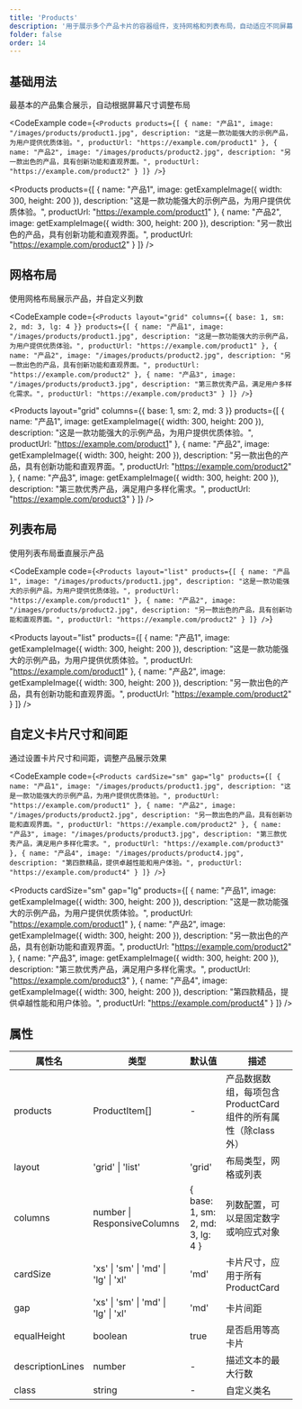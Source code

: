 ```yaml
---
title: 'Products'
description: '用于展示多个产品卡片的容器组件，支持网格和列表布局，自动适应不同屏幕尺寸'
folder: false
order: 14
---
```



## 基础用法

最基本的产品集合展示，自动根据屏幕尺寸调整布局

<CodeExample
  code={`<Products
  products={[
    {
      name: "产品1",
      image: "/images/products/product1.jpg",
      description: "这是一款功能强大的示例产品，为用户提供优质体验。",
      productUrl: "https://example.com/product1"
    },
    {
      name: "产品2",
      image: "/images/products/product2.jpg",
      description: "另一款出色的产品，具有创新功能和直观界面。",
      productUrl: "https://example.com/product2"
    }
  ]}
/>`}
>
  <Products
    products={[
      {
        name: "产品1",
        image: getExampleImage({ width: 300, height: 200 }),
        description: "这是一款功能强大的示例产品，为用户提供优质体验。",
        productUrl: "https://example.com/product1"
      },
      {
        name: "产品2",
        image: getExampleImage({ width: 300, height: 200 }),
        description: "另一款出色的产品，具有创新功能和直观界面。",
        productUrl: "https://example.com/product2"
      }
    ]}
  />
</CodeExample>

## 网格布局

使用网格布局展示产品，并自定义列数

<CodeExample
  code={`<Products
  layout="grid"
  columns={{ base: 1, sm: 2, md: 3, lg: 4 }}
  products={[
    {
      name: "产品1",
      image: "/images/products/product1.jpg",
      description: "这是一款功能强大的示例产品，为用户提供优质体验。",
      productUrl: "https://example.com/product1"
    },
    {
      name: "产品2",
      image: "/images/products/product2.jpg",
      description: "另一款出色的产品，具有创新功能和直观界面。",
      productUrl: "https://example.com/product2"
    },
    {
      name: "产品3",
      image: "/images/products/product3.jpg",
      description: "第三款优秀产品，满足用户多样化需求。",
      productUrl: "https://example.com/product3"
    }
  ]}
/>`}
>
  <Products
    layout="grid"
    columns={{ base: 1, sm: 2, md: 3 }}
    products={[
      {
        name: "产品1",
        image: getExampleImage({ width: 300, height: 200 }),
        description: "这是一款功能强大的示例产品，为用户提供优质体验。",
        productUrl: "https://example.com/product1"
      },
      {
        name: "产品2",
        image: getExampleImage({ width: 300, height: 200 }),
        description: "另一款出色的产品，具有创新功能和直观界面。",
        productUrl: "https://example.com/product2"
      },
      {
        name: "产品3",
        image: getExampleImage({ width: 300, height: 200 }),
        description: "第三款优秀产品，满足用户多样化需求。",
        productUrl: "https://example.com/product3"
      }
    ]}
  />
</CodeExample>

## 列表布局

使用列表布局垂直展示产品

<CodeExample
  code={`<Products
  layout="list"
  products={[
    {
      name: "产品1",
      image: "/images/products/product1.jpg",
      description: "这是一款功能强大的示例产品，为用户提供优质体验。",
      productUrl: "https://example.com/product1"
    },
    {
      name: "产品2",
      image: "/images/products/product2.jpg",
      description: "另一款出色的产品，具有创新功能和直观界面。",
      productUrl: "https://example.com/product2"
    }
  ]}
/>`}
>
  <Products
    layout="list"
    products={[
      {
        name: "产品1",
        image: getExampleImage({ width: 300, height: 200 }),
        description: "这是一款功能强大的示例产品，为用户提供优质体验。",
        productUrl: "https://example.com/product1"
      },
      {
        name: "产品2",
        image: getExampleImage({ width: 300, height: 200 }),
        description: "另一款出色的产品，具有创新功能和直观界面。",
        productUrl: "https://example.com/product2"
      }
    ]}
  />
</CodeExample>

## 自定义卡片尺寸和间距

通过设置卡片尺寸和间距，调整产品展示效果

<CodeExample
  code={`<Products
  cardSize="sm"
  gap="lg"
  products={[
    {
      name: "产品1",
      image: "/images/products/product1.jpg",
      description: "这是一款功能强大的示例产品，为用户提供优质体验。",
      productUrl: "https://example.com/product1"
    },
    {
      name: "产品2",
      image: "/images/products/product2.jpg",
      description: "另一款出色的产品，具有创新功能和直观界面。",
      productUrl: "https://example.com/product2"
    },
    {
      name: "产品3",
      image: "/images/products/product3.jpg",
      description: "第三款优秀产品，满足用户多样化需求。",
      productUrl: "https://example.com/product3"
    },
    {
      name: "产品4",
      image: "/images/products/product4.jpg",
      description: "第四款精品，提供卓越性能和用户体验。",
      productUrl: "https://example.com/product4"
    }
  ]}
/>`}
>
  <Products
    cardSize="sm"
    gap="lg"
    products={[
      {
        name: "产品1",
        image: getExampleImage({ width: 300, height: 200 }),
        description: "这是一款功能强大的示例产品，为用户提供优质体验。",
        productUrl: "https://example.com/product1"
      },
      {
        name: "产品2",
        image: getExampleImage({ width: 300, height: 200 }),
        description: "另一款出色的产品，具有创新功能和直观界面。",
        productUrl: "https://example.com/product2"
      },
      {
        name: "产品3",
        image: getExampleImage({ width: 300, height: 200 }),
        description: "第三款优秀产品，满足用户多样化需求。",
        productUrl: "https://example.com/product3"
      },
      {
        name: "产品4",
        image: getExampleImage({ width: 300, height: 200 }),
        description: "第四款精品，提供卓越性能和用户体验。",
        productUrl: "https://example.com/product4"
      }
    ]}
  />
</CodeExample>

## 属性

| 属性名 | 类型 | 默认值 | 描述 |
| --- | --- | --- | --- |
| products | ProductItem[] | - | 产品数据数组，每项包含ProductCard组件的所有属性（除class外） |
| layout | 'grid' \| 'list' | 'grid' | 布局类型，网格或列表 |
| columns | number \| ResponsiveColumns | \{ base: 1, sm: 2, md: 3, lg: 4 } | 列数配置，可以是固定数字或响应式对象 |
| cardSize | 'xs' \| 'sm' \| 'md' \| 'lg' \| 'xl' | 'md' | 卡片尺寸，应用于所有ProductCard |
| gap | 'xs' \| 'sm' \| 'md' \| 'lg' \| 'xl' | 'md' | 卡片间距 |
| equalHeight | boolean | true | 是否启用等高卡片 |
| descriptionLines | number | - | 描述文本的最大行数 |
| class | string | - | 自定义类名 |
